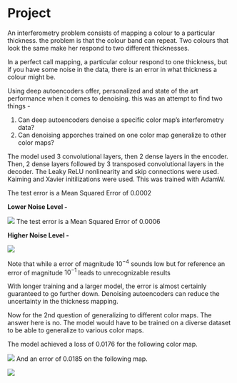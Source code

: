 # Project

An interferometry problem consists of mapping a colour to a particular thickness. the problem is that the colour band can repeat. Two colours that look the same make her respond to two different thicknesses.

In a perfect call mapping, a particular colour respond to one thickness, but if you have some noise in the data, there is an error in what thickness a colour might be.

Using deep autoencoders offer, personalized and state of the art performance when it comes to denoising. this was an attempt to find two things - 

1. Can deep autoencoders denoise a specific color map's interferometry data?
2. Can denoising apporches trained on one color map generalize to other color maps?

The model used 3 convolutional layers, then 2 dense layers in the encoder. Then, 2 dense layers followed by 3 transposed convolutional layers in the decoder. The Leaky ReLU nonlinearity and skip connections were used. Kaiming and Xavier initilizations were used. This was trained with AdamW.

The test error is a Mean Squared Error of 0.0002

**Lower Noise Level -** 

![](images/3.png)
The test error is a Mean Squared Error of 0.0006

**Higher Noise Level - **

![](images/6.png)

Note that while a error of magnitude $10^{-4}$ sounds low but for reference an error of magnitude $10^{-1}$ leads to unrecognizable results

With longer training and a larger model, the error is almost certainly guaranteed to go further down. Denoising autoencoders can reduce the uncertainty in the thickness mapping. 

Now for the 2nd question of generalizing to different color maps. The answer here is no. The model would have to be trained on a diverse dataset to be able to generalize to various color maps.

The model achieved a loss of 0.0176 for the following color map.

![](images/black.png)
And an error of 0.0185 on the following map.

![](images/blue.png)










